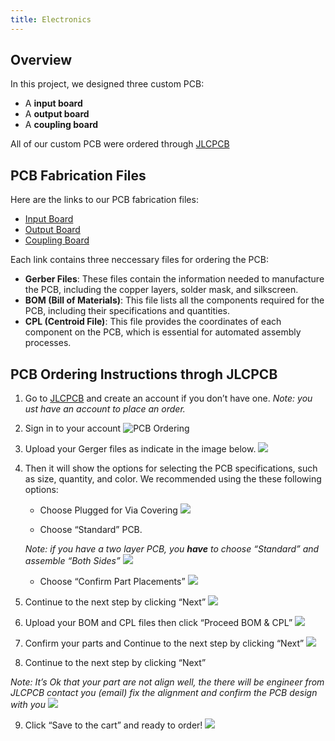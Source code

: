 ```yaml
---
title: Electronics
---
```


## Overview

In this project, we designed three custom PCB:

- A **input board**
- A **output board**
- A **coupling board**

All of our custom PCB were ordered through [JLCPCB](https://jlcpcb.com/)

## PCB Fabrication Files

Here are the links to our PCB fabrication files:

- [Input Board](https://github.com/hrl-labs-clinic-24-25/hardware-fabrication/tree/main/Input_Board)
- [Output Board](https://github.com/hrl-labs-clinic-24-25/hardware-fabrication/tree/main/output_board)
- [Coupling Board](https://github.com/hrl-labs-clinic-24-25/hardware-fabrication/tree/main/coupling_board)

Each link contains three neccessary files for ordering the PCB:

- **Gerber Files**: These files contain the information needed to manufacture the PCB, including the copper layers, solder mask, and silkscreen.
- **BOM (Bill of Materials)**: This file lists all the components required for the PCB, including their specifications and quantities.
- **CPL (Centroid File)**: This file provides the coordinates of each component on the PCB, which is essential for automated assembly processes.

## PCB Ordering Instructions throgh JLCPCB
1. Go to [JLCPCB](https://jlcpcb.com/) and create an account if you don't have one. *Note: you ust have an account to place an order.*
2. Sign in to your account
![PCB Ordering](images/pcb_ordering_instruction_1.png)

3. Upload your Gerger files as indicate in the image below. 
![](images/pcb_ordering_instruction_2.png)

4. Then it will show the options for selecting the PCB specifications, such as size, quantity, and color. We recommended using the these following options:
   - Choose Plugged for Via Covering
   ![](images/pcb_ordering_instruction_3.png)

   - Choose "Standard" PCB. 

   *Note: if you have a two layer PCB, you **have** to choose "Standard" and assemble "Both Sides"*
   ![](images/pcb_ordering_instruction_4.png)

   - Choose "Confirm Part Placements"
   ![](images/pcb_ordering_instruction_5.png)

5. Continue to the next step by clicking "Next"
![](images/pcb_ordering_instruction_6.png)

6. Upload your BOM and CPL files then click "Proceed BOM & CPL"
![](images/pcb_ordering_instruction_7.png)

7. Confirm your parts and Continue to the next step by clicking "Next"
![](images/pcb_ordering_instruction_8.png)

8.  Continue to the next step by clicking "Next"

*Note: It's Ok that your part are not align well, the there will be engineer from JLCPCB contact you (email) fix the alignment and confirm the PCB design with you*
![](images/pcb_ordering_instruction_9.png)

9. Click "Save to the cart" and ready to order!
![](images/pcb_ordering_instruction_10.png)

